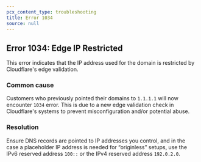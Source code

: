 ```yaml
---
pcx_content_type: troubleshooting
title: Error 1034
source: null
---
```


## Error 1034: Edge IP Restricted

This error indicates that the IP address used for the domain is restricted by Cloudflare's edge validation.

### Common cause

Customers who previously pointed their domains to `1.1.1.1` will now encounter `1034` error. This is due to a new edge validation check in Cloudflare's systems to prevent misconfiguration and/or potential abuse.

### Resolution

Ensure DNS records are pointed to IP addresses you control, and in the case a placeholder IP address is needed for “originless” setups, use the IPv6 reserved address `100::` or the IPv4 reserved address `192.0.2.0`.

